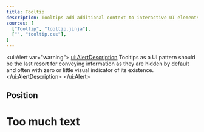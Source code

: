 ```yaml
---
title: Tooltip
description: Tooltips add additional context to interactive UI elements and appear on mouse hover or keyboard focus.
sources: [
  ["Tooltip", "tooltip.jinja"],
  ["", "tooltip.css"],
]
---
```


<ui:Alert var="warning">
  <ui:AlertDescription>
    Tooltips as a UI pattern should be the last resort for conveying information as
    they are hidden by default and often with zero or little visual indicator of its existence.
  </ui:AlertDescription>
</ui:Alert>

<Example name="ex.Tooltip" />

## Position

<Example name="ex.TooltipPosition" />

# Too much text

<Example name="ex.TooltipBig" />

<Sources />
